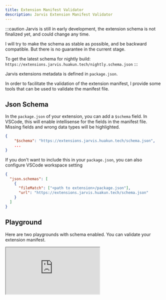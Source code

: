```yaml
---
title: Extension Manifest Validator
description: Jarvis Extension Manifest Validator
---
```


:::caution
Jarvis is still in early development, the extension schema is not finalized yet, and could change any time.

I will try to make the schema as stable as possible, and be backward compatible. But there is no guarantee in the current stage.

To get the latest schema for nightly build: `https://extensions.jarvis.huakun.tech/nightly.schema.json`
:::

Jarvis extensions metadata is defined in `package.json`.

In order to facilitate the validation of the extension manifest, I provide some tools that can be used to validate the manifest file.

## Json Schema

In the `package.json` of your extension, you can add a `$schema` field. In VSCode,
this will enable intellisense for the fields in the manifest file.
Missing fields and wrong data types will be highlighted.

```json title="package.json"
{
    "$schema": "https://extensions.jarvis.huakun.tech/schema.json",
    ...
}
```

If you don't want to include this in your `package.json`, you can also configure VSCode workspace setting

```json title=".vscode/settings.json"
{
  "json.schemas": [
    {
      "fileMatch": ["<path to extension>/package.json"],
      "url": "https://extensions.jarvis.huakun.tech/schema.json"
    }
  ]
}
```

## Playground

Here are two playgrounds with schema enabled. You can validate your extension manifest.

<iframe
  className="w-full h-[50vh]"
  src="https://stackblitz.com/edit/vitejs-vite-thwvq3?embed=1&file=package.json&theme=dark&view=editor"
/>

### Sample Package JSON

Try removing the `description` field or change `jarvis` to `jarvis2`. Error messages will be shown below.


<div className="not-content">
  <ManifestValidator client:only="react" />
</div>
